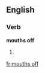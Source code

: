 ==English==

===Verb===
'''mouths off'''

# {{third-person singular of|[[mouth off]]}}

[[fr:mouths off]]